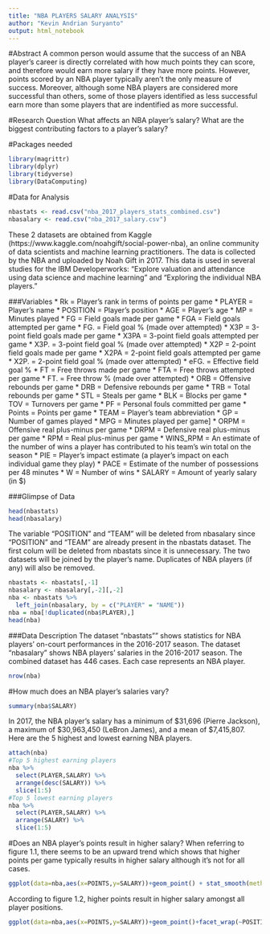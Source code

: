 ```yaml
---
title: "NBA PLAYERS SALARY ANALYSIS"
author: "Kevin Andrian Suryanto"
output: html_notebook
---
```


#Abstract
A common person would assume that the success of an NBA player's career is directly correlated with how much points they can score, and therefore would earn more salary if they have more points. However, points scored by an NBA player typically aren't the only measure of success. Moreover, although some NBA players are considered more successful than others, some of those players identified as less successful earn more than some players that are indentified as more successful.

#Research Question
What affects an NBA player's salary? What are the biggest contributing factors to a player's salary?

#Packages needed
```r
library(magrittr)
library(dplyr)
library(tidyverse)
library(DataComputing)
```

#Data for Analysis
```r
nbastats <- read.csv("nba_2017_players_stats_combined.csv")
nbasalary <- read.csv("nba_2017_salary.csv")
```
These 2 datasets are obtained from Kaggle (https://www.kaggle.com/noahgift/social-power-nba), an online community of data scientists and machine learning practitioners. The data is collected by the NBA and uploaded by Noah Gift in 2017. This data is used in several studies for the IBM Developerworks: "Explore valuation and attendance using data science and machine learning" and "Exploring the individual NBA players."

###Variables
* Rk = Player's rank in terms of points per game
* PLAYER = Player's name
* POSITION = Player's position
* AGE = Player's age
* MP = Minutes played
* FG = Field goals made per game
* FGA = Field goals attempted per game
* FG. = Field goal % (made over attempted)
* X3P = 3-point field goals made per game
* X3PA = 3-point field goals attempted per game
* X3P. = 3-point field goal % (made over attempted)
* X2P = 2-point field goals made per game
* X2PA = 2-point field goals attempted per game
* X2P. = 2-point field goal % (made over attempted)
* eFG. = Effective field goal %
* FT = Free throws made per game
* FTA = Free throws attempted per game
* FT. = Free throw % (made over attempted)
* ORB = Offensive rebounds per game
* DRB = Defensive rebounds per game
* TRB = Total rebounds per game
* STL = Steals per game
* BLK = Blocks per game
* TOV = Turnovers per game
* PF = Personal fouls committed per game
* Points = Points per game
* TEAM = Player's team abbreviation
* GP = Number of games played
* MPG = Minutes played per game]
* ORPM = Offensive real plus-minus per game
* DRPM = Defensive real plus-minus per game
* RPM = Real plus-minus per game
* WINS_RPM = An estimate of the number of wins a player has contributed to his team's win total on the season
* PIE = Player's impact estimate (a player's impact on each individual game they play)
* PACE = Estimate of the number of possessions per 48 minutes
* W = Number of wins
* SALARY = Amount of yearly salary (in $)

###Glimpse of Data
```r
head(nbastats)
head(nbasalary)
```
The variable "POSITION" and "TEAM" will be deleted from nbasalary since "POSITION" and "TEAM" are already present in the nbastats dataset. The first colum will be deleted from nbastats since it is unnecessary. The two datasets will be joined by the player's name. Duplicates of NBA players (if any) will also be removed.
```r
nbastats <- nbastats[,-1]
nbasalary <- nbasalary[,-2][,-2]
nba <- nbastats %>%
  left_join(nbasalary, by = c("PLAYER" = "NAME"))
nba = nba[!duplicated(nba$PLAYER),]
head(nba)
```

###Data Description
The dataset "nbastats"" shows statistics for NBA players' on-court performances in the 2016-2017 season. The dataset "nbasalary" shows NBA players' salaries in the 2016-2017 season. The combined dataset has 446 cases. Each case represents an NBA player.
```r
nrow(nba)
```
#How much does an NBA player's salaries vary?
```r
summary(nba$SALARY)
```
In 2017, the NBA player's salary has a minimum of $31,696 (Pierre Jackson), a maximum of $30,963,450 (LeBron James), and a mean of $7,415,807.
Here are the 5 highest and lowest earning NBA players.
```r
attach(nba)
#Top 5 highest earning players
nba %>%
  select(PLAYER,SALARY) %>%
  arrange(desc(SALARY)) %>%
  slice(1:5)
#Top 5 lowest earning players
nba %>%
  select(PLAYER,SALARY) %>%
  arrange(SALARY) %>%
  slice(1:5)
```

#Does an NBA player's points result in higher salary?
When referring to figure 1.1, there seems to be an upward trend which shows that higher points per game typically results in higher salary although it's not for all cases.
```r
ggplot(data=nba,aes(x=POINTS,y=SALARY))+geom_point() + stat_smooth(method=lm) + ggtitle("Salary of NBA players in terms of PPG (figure 1.1)")
```
According to figure 1.2, higher points result in higher salary amongst all player positions.
```r
ggplot(data=nba,aes(x=POINTS,y=SALARY))+geom_point()+facet_wrap(~POSITION,ncol=4) + stat_smooth(method=lm) + ggtitle("Salary of NBA players in terms of PPG per position (figure 1.2)") 
```


